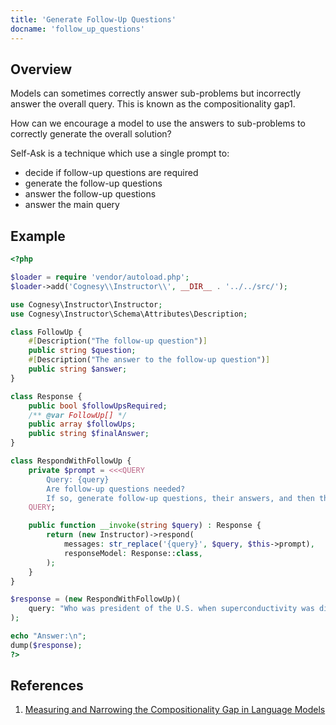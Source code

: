 ---
title: 'Generate Follow-Up Questions'
docname: 'follow_up_questions'
---

## Overview

Models can sometimes correctly answer sub-problems but incorrectly answer the overall query. This is known as the compositionality gap1.

How can we encourage a model to use the answers to sub-problems to correctly generate the overall solution?

Self-Ask is a technique which use a single prompt to:
 - decide if follow-up questions are required
 - generate the follow-up questions
 - answer the follow-up questions
 - answer the main query

## Example

```php
<?php

$loader = require 'vendor/autoload.php';
$loader->add('Cognesy\\Instructor\\', __DIR__ . '../../src/');

use Cognesy\Instructor\Instructor;
use Cognesy\Instructor\Schema\Attributes\Description;

class FollowUp {
    #[Description("The follow-up question")]
    public string $question;
    #[Description("The answer to the follow-up question")]
    public string $answer;
}

class Response {
    public bool $followUpsRequired;
    /** @var FollowUp[] */
    public array $followUps;
    public string $finalAnswer;
}

class RespondWithFollowUp {
    private $prompt = <<<QUERY
        Query: {query}
        Are follow-up questions needed?
        If so, generate follow-up questions, their answers, and then the final answer to the query.
    QUERY;

    public function __invoke(string $query) : Response {
        return (new Instructor)->respond(
            messages: str_replace('{query}', $query, $this->prompt),
            responseModel: Response::class,
        );
    }
}

$response = (new RespondWithFollowUp)(
    query: "Who was president of the U.S. when superconductivity was discovered?",
);

echo "Answer:\n";
dump($response);
?>
```

## References

 1. [Measuring and Narrowing the Compositionality Gap in Language Models](https://arxiv.org/abs/2210.03350)

